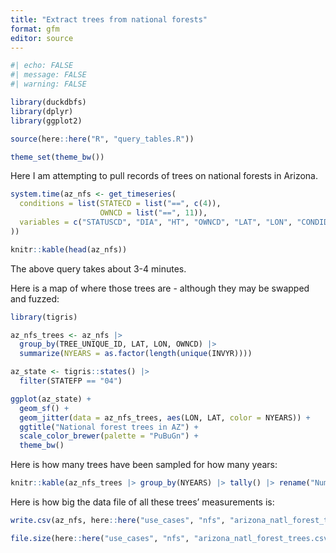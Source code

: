 ```yaml
---
title: "Extract trees from national forests"
format: gfm
editor: source
---
```


```r
#| echo: FALSE
#| message: FALSE
#| warning: FALSE

library(duckdbfs)
library(dplyr)
library(ggplot2)

source(here::here("R", "query_tables.R"))

theme_set(theme_bw())

```

Here I am attempting to pull records of trees on national forests in Arizona.

```r

system.time(az_nfs <- get_timeseries(
  conditions = list(STATECD = list("==", c(4)),
                    OWNCD = list("==", 11)),
  variables = c("STATUSCD", "DIA", "HT", "OWNCD", "LAT", "LON", "CONDID")
))

knitr::kable(head(az_nfs))

```

The above query takes about 3-4 minutes.

Here is a map of where those trees are - although they may be swapped and fuzzed:


```r

library(tigris)

az_nfs_trees <- az_nfs |>
  group_by(TREE_UNIQUE_ID, LAT, LON, OWNCD) |>
  summarize(NYEARS = as.factor(length(unique(INVYR))))

az_state <- tigris::states() |>
  filter(STATEFP == "04")
```


```r

ggplot(az_state) +
  geom_sf() +
  geom_jitter(data = az_nfs_trees, aes(LON, LAT, color = NYEARS)) +
  ggtitle("National forest trees in AZ") +
  scale_color_brewer(palette = "PuBuGn") +
  theme_bw()

```


Here is how many trees have been sampled for how many years:

```r

knitr::kable(az_nfs_trees |> group_by(NYEARS) |> tally() |> rename("Number of trees" = n))
```


Here is how big the data file of all these trees' measurements is:

```r

write.csv(az_nfs, here::here("use_cases", "nfs", "arizona_natl_forest_trees.csv"), row.names = F)

file.size(here::here("use_cases", "nfs", "arizona_natl_forest_trees.csv"))/1e6

```
